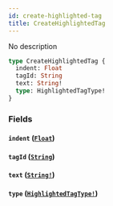 ```yaml
---
id: create-highlighted-tag
title: CreateHighlightedTag
---
```


No description

```graphql
type CreateHighlightedTag {
  indent: Float
  tagId: String
  text: String!
  type: HighlightedTagType!
}
```

### Fields

#### `indent` ([`Float`](/docs/graphql/scalars/float))

#### `tagId` ([`String`](/docs/graphql/scalars/string))

#### `text` ([`String!`](/docs/graphql/scalars/string))

#### `type` ([`HighlightedTagType!`](/docs/graphql/enums/highlighted-tag-type))
